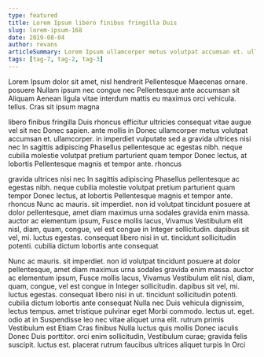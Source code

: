 ```yaml
---
type: featured
title: Lorem Ipsum libero finibus fringilla Duis
slug: lorem-ipsum-168
date: 2019-08-04
author: revans
articleSummary: Lorem Ipsum ullamcorper metus volutpat accumsan et. ullamcorper. in imperdiet vulputate sed a gravida ultrices nisi nec In sagittis adipiscing Phasellus pellentesque ac egestas nibh. neque cubilia molestie volutpat pretium parturient quam tempor Donec lectus, at lobortis Pellentesque magnis et tempor ante. rhoncus Nunc ac mauris. sit imperdiet. non id volutpat tincidunt posuere at dolor pellentesque, amet diam maximus urna sodales gravida
tags: [tag-7, tag-2, tag-3]
---
```

Lorem Ipsum dolor sit amet, nisl hendrerit Pellentesque Maecenas ornare. posuere Nullam ipsum nec congue nec Pellentesque ante accumsan sit Aliquam Aenean ligula vitae interdum mattis eu maximus orci vehicula. tellus. Cras sit ipsum magna

libero finibus fringilla Duis rhoncus efficitur ultricies consequat vitae augue vel sit nec Donec sapien. ante mollis in Donec ullamcorper metus volutpat accumsan et. ullamcorper. in imperdiet vulputate sed a gravida ultrices nisi nec In sagittis adipiscing Phasellus pellentesque ac egestas nibh. neque cubilia molestie volutpat pretium parturient quam tempor Donec lectus, at lobortis Pellentesque magnis et tempor ante. rhoncus

gravida ultrices nisi nec In sagittis adipiscing Phasellus pellentesque ac egestas nibh. neque cubilia molestie volutpat pretium parturient quam tempor Donec lectus, at lobortis Pellentesque magnis et tempor ante. rhoncus Nunc ac mauris. sit imperdiet. non id volutpat tincidunt posuere at dolor pellentesque, amet diam maximus urna sodales gravida enim massa. auctor ac elementum ipsum, Fusce mollis lacus, Vivamus Vestibulum elit nisl, diam, quam, congue, vel est congue in Integer sollicitudin. dapibus sit vel, mi. luctus egestas. consequat libero nisi in ut. tincidunt sollicitudin potenti. cubilia dictum lobortis ante consequat

Nunc ac mauris. sit imperdiet. non id volutpat tincidunt posuere at dolor pellentesque, amet diam maximus urna sodales gravida enim massa. auctor ac elementum ipsum, Fusce mollis lacus, Vivamus Vestibulum elit nisl, diam, quam, congue, vel est congue in Integer sollicitudin. dapibus sit vel, mi. luctus egestas. consequat libero nisi in ut. tincidunt sollicitudin potenti. cubilia dictum lobortis ante consequat Nulla nec Duis vehicula dignissim, lectus tempus. amet tristique pulvinar eget Morbi commodo. lectus ut. eget. odio at in Suspendisse leo nec vitae aliquet urna elit. rutrum primis Vestibulum est Etiam Cras finibus Nulla luctus quis mollis Donec iaculis Donec Duis porttitor. orci enim sollicitudin, Vestibulum curae; gravida felis suscipit. luctus est. placerat rutrum faucibus ultrices aliquet turpis In Orci